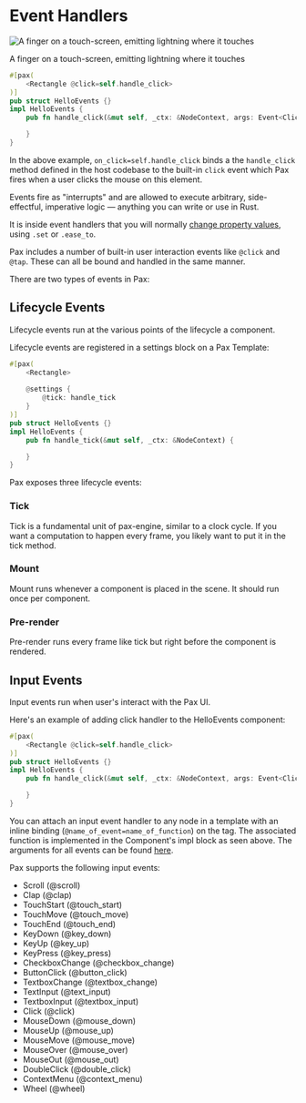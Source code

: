 # Event Handlers

<div style={{ textAlign: 'center', fontStyle: 'italic', fontWeight: 100 }}>
  <img 
    style={{ 
      display: 'block',
      width: '400px', 
      border: '10px solid rgb(242,242,207)',
      margin: '0 auto'
    }} 
    src="/images/DALL·E finger on a touch-screen emitting lightning where it touches.png" 
    alt="A finger on a touch-screen, emitting lightning where it touches"
  />
  <p>A finger on a touch-screen, emitting lightning where it touches</p>
</div>

[//]: # (8131d6966a7f9a63c435deaf5b79b664:start)

```rust
#[pax(
    <Rectangle @click=self.handle_click>
)]
pub struct HelloEvents {}
impl HelloEvents {
    pub fn handle_click(&mut self, _ctx: &NodeContext, args: Event<Click>) {

    }
}
```

In the above example, `on_click=self.handle_click` binds a the `handle_click` method defined in the host codebase to the built-in `click` event which Pax fires when a user clicks the mouse on this element.

Events fire as "interrupts" and are allowed to execute arbitrary, side-effectful, imperative logic — anything you can write or use in Rust.

It is inside event handlers that you will normally [change property values](./start-key-concepts-properties-settings.md#settings-at-runtime), using `.set` or `.ease_to`.

Pax includes a number of built-in user interaction events like `@click` and `@tap`.  These can all be bound and handled in the same manner.

There are two types of events in Pax:

## Lifecycle Events

Lifecycle events run at the various points of the lifecycle a component. 

Lifecycle events are registered in a settings block on a Pax Template:

```rust
#[pax(
    <Rectangle>
    
    @settings {
        @tick: handle_tick
    }
)]
pub struct HelloEvents {}
impl HelloEvents {
    pub fn handle_tick(&mut self, _ctx: &NodeContext) {

    }
}

```

Pax exposes three lifecycle events:

### Tick

Tick is a fundamental unit of pax-engine, similar to a clock cycle. If you want a computation to happen every frame, you likely want to put it in the tick method. 

### Mount

Mount runs whenever a component is placed in the scene. It should run once per component. 

### Pre-render

Pre-render runs every frame like tick but right before the component is rendered. 


## Input Events

Input events run when user's interact with the Pax UI.

Here's an example of adding click handler to the HelloEvents component: 

```rust
#[pax(
    <Rectangle @click=self.handle_click>
)]
pub struct HelloEvents {}
impl HelloEvents {
    pub fn handle_click(&mut self, _ctx: &NodeContext, args: Event<Click>) {

    }
}
```

You can attach an input event handler to any node in a template with an inline binding (`@name_of_event=name_of_function`) on the tag. The associated function is implemented in the Component's impl block as seen above. The arguments for all events can be found [here](https://github.com/paxengine/pax/blob/51ed9d6be8e497f6e6eb54e93c9f0c983b283924/pax-runtime-api/src/lib.rs#L86). 

Pax supports the following input events:
- Scroll (@scroll)
- Clap (@clap)
- TouchStart (@touch_start)
- TouchMove (@touch_move)
- TouchEnd (@touch_end)
- KeyDown (@key_down)
- KeyUp (@key_up)
- KeyPress (@key_press)
- CheckboxChange (@checkbox_change)
- ButtonClick (@button_click)
- TextboxChange (@textbox_change)
- TextInput (@text_input)
- TextboxInput (@textbox_input)
- Click (@click)
- MouseDown (@mouse_down)
- MouseUp (@mouse_up)
- MouseMove (@mouse_move)
- MouseOver (@mouse_over)
- MouseOut (@mouse_out)
- DoubleClick (@double_click)
- ContextMenu (@context_menu)
- Wheel (@wheel)

[//]: # (8131d6966a7f9a63c435deaf5b79b664:stop)


